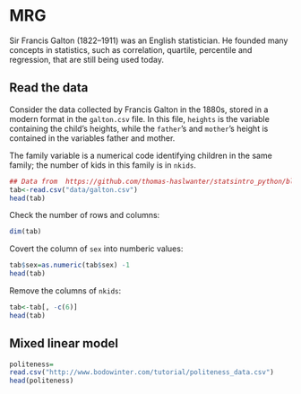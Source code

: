 # MRG

Sir Francis Galton (1822–1911) was an English statistician. He founded many concepts in statistics, such as correlation, quartile, percentile and regression, that are still being used today.



## Read the data

Consider the data collected by Francis Galton in the 1880s, stored in a modern format in the `galton.csv` file. In this file, `heights` is the variable containing the child’s heights, while the `father`’s and `mother`’s height is contained in the variables father and mother.

The family variable is a numerical code identifying children in the same family; the number of kids in this family is in `nkids`.



```r
## Data from  https://github.com/thomas-haslwanter/statsintro_python/blob/master/ISP/Code_Quantlets/08_TestsMeanValues/anovaOneway/galton.csv
tab<-read.csv("data/galton.csv")
head(tab)
```

Check the number of rows and columns:

```r
dim(tab)
```

Covert the column of `sex` into numberic values:

```r
tab$sex=as.numeric(tab$sex) -1 
head(tab)
```
Remove the columns of `nkids`: 

```r
tab<-tab[, -c(6)]
head(tab)
```





## Mixed linear model

```r
politeness=
read.csv("http://www.bodowinter.com/tutorial/politeness_data.csv")
head(politeness)

```

